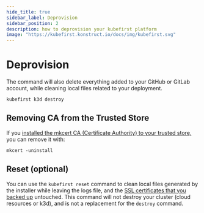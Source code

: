 ```yaml
---
hide_title: true
sidebar_label: Deprovision
sidebar_position: 2
description: how to deprovision your kubefirst platform
image: "https://kubefirst.konstruct.io/docs/img/kubefirst.svg"
---
```


# Deprovision

The command will also delete everything added to your GitHub or GitLab account, while cleaning local files related to your deployment.

```shell
kubefirst k3d destroy
```

## Removing CA from the Trusted Store

If you [installed the mkcert CA (Certificate Authority) to your trusted store,](../k3d/quick-start/install.mdx#install-the-ca-certificate-authority-of-mkcert-in-your-trusted-store) you can remove it with:

```shell
mkcert -uninstall
```

## Reset (optional)

You can use the `kubefirst reset` command to clean local files generated by the installer while leaving the logs file, and the [SSL certificates that you backed up](../aws/advanced/certificates.mdx) untouched. This command will not destroy your cluster (cloud resources or k3d), and is not a replacement for the `destroy` command.
